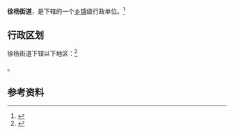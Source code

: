 {{中国乡级行政区|61/01/15/011/000}}

'''徐杨街道'''，是{{PRC admin/fullname|61/01/15/011/000|3}}下辖的一个[[乡镇|乡镇]]级行政单位。<ref>{{PRC admin/ref sgc|{{PRC admin/parent|61/01/15/011/000}}}}</ref>

== 行政区划 ==

徐杨街道下辖以下地区：<ref>{{PRC admin/ref sgc|61/01/15/011/000}}</ref>

{{PRC admin/children|61/01/15/011/000}}。

== 参考资料 ==

{{reflist}}

{{行政区划小作品}}
{{PRC admin/navcat|61/01/15/011/000}}